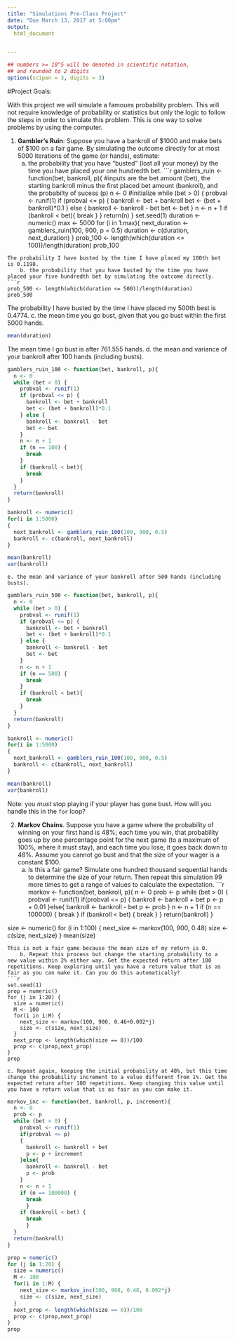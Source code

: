 ```yaml
---
title: "Simulations Pre-Class Project"
date: "Due March 13, 2017 at 5:00pm"
output:
  html_document


---
```


<style type="text/css">
.table {

    width: 80%;
    margin-left:10%; 
    margin-right:10%;
}
</style>
```r
## numbers >= 10^5 will be denoted in scientific notation,
## and rounded to 2 digits
options(scipen = 3, digits = 3)
```




#Project Goals:


With this project we will simulate a famoues probability problem. This will not require knowledge of probability or statistics but only the logic to follow the steps in order to simulate this problem. This is one way to solve problems by using the computer. 

 1. **Gambler's Ruin**: Suppose you have a bankroll of $1000 and make bets of $100 on a fair game. By simulating the outcome directly for at most 5000 iterations of the game (or hands), estimate:
    a. the probability that you have "busted" (lost all your money) by the time you have placed your one hundredth bet.
```r
gamblers_ruin <- function(bet, bankroll, p){ #inputs are the bet amount (bet), the starting bankroll minus the first placed bet amount (bankroll), and the probabilty of sucess (p)
  n <- 0 #initialize 
  while (bet > 0) {
    probval <- runif(1)
    if (probval <= p) { 
      bankroll <- bet + bankroll
      bet <- (bet + bankroll)*0.1
    } else {
      bankroll <- bankroll - bet
      bet <- bet
    }
    n <- n + 1
    if (bankroll < bet){
      break
    }
  }
  return(n)
}
set.seed(1)
duration <- numeric()
max <- 5000
for (i in 1:max){
  next_duration <- gamblers_ruin(100, 900, p = 0.5)
  duration <- c(duration, next_duration)
}
prob_100 <- length(which(duration <= 100))/length(duration)
prob_100

```
The probability I have busted by the time I have placed my 100th bet is 0.1198.
    b. the probability that you have busted by the time you have placed your five hundredth bet by simulating the outcome directly. 
```r
prob_500 <- length(which(duration <= 500))/length(duration)
prob_500
```
The probability I have busted by the time I have placed my 500th best is 0.4774.
    c. the mean time you go bust, given that you go bust within the first 5000 hands.
```r
mean(duration)
```
The mean time I go bust is after 761.555 hands.
    d. the mean and variance of your bankroll after 100 hands (including busts).
```r
gamblers_ruin_100 <- function(bet, bankroll, p){
  n <- 0
  while (bet > 0) {
    probval <- runif(1)
    if (probval <= p) {
      bankroll <- bet + bankroll
      bet <- (bet + bankroll)*0.1
    } else {
      bankroll <- bankroll - bet
      bet <- bet
    }
    n <- n + 1
    if (n == 100) {
      break
    }
    if (bankroll < bet){
      break
    }
  }
  return(bankroll)
}

bankroll <- numeric()
for(i in 1:5000)
{
  next_bankroll <- gamblers_ruin_100(100, 900, 0.5)
  bankroll <- c(bankroll, next_bankroll)
}

mean(bankroll)
var(bankroll)

```
    e. the mean and variance of your bankroll after 500 hands (including busts).
```r
gamblers_ruin_500 <- function(bet, bankroll, p){
  n <- 0
  while (bet > 0) {
    probval <- runif(1)
    if (probval <= p) {
      bankroll <- bet + bankroll
      bet <- (bet + bankroll)*0.1
    } else {
      bankroll <- bankroll - bet
      bet <- bet
    }
    n <- n + 1
    if (n == 500) {
      break
    }
    if (bankroll < bet){
      break
    }
  }
  return(bankroll)
}

bankroll <- numeric()
for(i in 1:5000)
{
  next_bankroll <- gamblers_ruin_100(100, 900, 0.5)
  bankroll <- c(bankroll, next_bankroll)
}

mean(bankroll)
var(bankroll)


```
 
Note: you *must* stop playing if your player has gone bust. How will you handle this in the `for` loop?


2. **Markov Chains**. Suppose you have a game where the probability of winning on your first hand is 48%; each time you win, that probability goes up by one percentage point for the next game (to a maximum of 100%, where it must stay), and each time you lose, it goes back down to 48%. Assume you cannot go bust and that the size of your wager is a constant $100.
    a. Is this a fair game? Simulate one hundred thousand sequential hands to determine the size of your return. Then repeat this simulation 99 more times to get a range of values to calculate the expectation.
```r
markov <- function(bet, bankroll, p){
  n <- 0
  prob <- p
  while (bet > 0) {
    probval <- runif(1)
    if(probval <= p)
    {
      bankroll <- bankroll + bet
      p <- p + 0.01
    }else{
      bankroll <- bankroll - bet
      p <- prob
    }
    n <- n + 1
    if (n == 100000) {
      break
      }
    if (bankroll < bet) {
      break
      }
  }
  return(bankroll)
}

size <- numeric()
for (i in 1:100) {
  next_size <- markov(100, 900, 0.48)
  size <- c(size, next_size)
}
mean(size)
```
This is not a fair game because the mean size of my return is 0.
    b. Repeat this process but change the starting probability to a new value within 2% either way. Get the expected return after 100 repetitions. Keep exploring until you have a return value that is as fair as you can make it. Can you do this automatically?
```r
set.seed(1)
prop = numeric()
for (j in 1:20) {
  size = numeric()
  M <- 100
  for(i in 1:M) {
    next_size <- markov(100, 900, 0.46+0.002*j)
    size <- c(size, next_size)
  }
  next_prop <- length(which(size == 0))/100
  prop <- c(prop,next_prop)
}
prop
```
    c. Repeat again, keeping the initial probability at 48%, but this time change the probability increment to a value different from 1%. Get the expected return after 100 repetitions. Keep changing this value until you have a return value that is as fair as you can make it.
```r
markov_inc <- function(bet, bankroll, p, increment){
  n <- 0
  prob <- p
  while (bet > 0) {
    probval <- runif(1)
    if(probval <= p)
    {
      bankroll <- bankroll + bet
      p <- p + increment
    }else{
      bankroll <- bankroll - bet
      p <- prob
    }
    n <- n + 1
    if (n == 100000) {
      break
      }
    if (bankroll < bet) {
      break
      }
  }
  return(bankroll)
}

prop = numeric()
for (j in 1:20) {
  size = numeric()
  M <- 100
  for(i in 1:M) {
    next_size <- markov_inc(100, 900, 0.48, 0.002*j)
    size <- c(size, next_size)
  }
  next_prop <- length(which(size == 0))/100
  prop <- c(prop,next_prop)
}
prop

```
